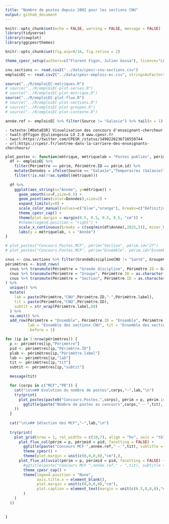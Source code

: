```yaml
---
title: "Nombre de postes depuis 2002 pour les sections CNU"
output: github_document
---
```


```r
knitr::opts_chunk$set(echo = FALSE, warning = FALSE, message = FALSE)
library(tidyverse)
library(cowplot)
library(ggcpesrthemes)

knitr::opts_chunk$set(fig.asp=9/16, fig.retina = 2)

theme_cpesr_setup(authors=c("Florent Figon, Julien Gossa"), licence="LO 2.0", source = "DGRH A1-1 — https://github.com/cpesr/emploiESR/")

cnu.sections <- read.csv2("../data/cpesr-cnu-sections.csv")
emploisEC <- read.csv2("../data/cpesr-emplois-ec.csv", stringsAsFactors = TRUE) 

source("../R/emploiEC-metriques.R")
# source("../R/emploiEC-plot-series.R")
# source("../R/emploiEC-plot-metrique.R")
source("../R/emploiEC-plot-flux.R")
# source("../R/emploiEC-plot-sections.R")
# source("../R/emploiEC-plot-groupes.R")
# source("../R/emploiEC-plot-contexte.R")

année.ref <- emploisEC %>% filter(Source != "Galaxie") %>% tail(n = 1) %>% pull(Année)

```

```
- twtexte:[#DataESR] Visualisation des concours d'enseignant-chercheur
- twalt:@ffigon @juliengossa LO 2.0 www.cpesr.fr
- twurl:https://twitter.com/CPESR_/status/1498228236710559744
- url:https://cpesr.fr/lentree-dans-la-carriere-des-enseignants-chercheurs/
```


```r
plot_postes <- function(métrique, métriquelab = "Postes publiés", périm="Ensemble", périm.id="Ensemble") {
  df <- emploisEC %>%
    filter(Périmètre == périm, Périmètre.ID == périm.id) %>%
    mutate(Données = ifelse(Source == "Galaxie","Temporaires (Galaxie)", "Définitives (CNU)")) %>%
    filter(!is.na(!!as.symbol(métrique)))
  
  df %>%
    ggplot(aes_string(x="Année", y=métrique)) + 
      geom_smooth(se=F,size=0.5) + 
      geom_point(aes(color=Données),size=2) + 
      expand_limits(y=0) +
      scale_color_manual(values=c("blue","orange"), breaks=c("Définitives (CNU)","Temporaires (Galaxie)")) +
      theme_cpesr_cap() + 
      theme(plot.margin = margin(0.5, 0.5, 0.5, 0.5, "cm")) +
      #theme(legend.position = "right") +
      scale_x_continuous(breaks = c(seq(min(df$Année),2025,5)), minor_breaks = seq(min(df$Année),2025,1)) +
      labs(y = métriquelab, x = "Année") 
}

# plot_postes("Concours.Postes.MCF", périm="Section", périm.id="27")
# plot_postes("Concours.Postes.MCF", périm="Ensemble", périm.id="Ensemble")
```

```r

cnus <- cnu.sections %>% filter(GrandeDisciplineCNU != "Santé", GroupeCNU.ID !="11s")
périmètres <- bind_rows(
  cnus %>% transmute(Périmètre = "Grande discipline", Périmètre.ID = GrandeDisciplineCNU.ID, Périmètre.label = GrandeDisciplineCNU),
  cnus %>% transmute(Périmètre = "Groupe", Périmètre.ID = as.character(GroupeCNU.ID), Périmètre.label = GroupeCNU),
  cnus %>% transmute(Périmètre = "Section", Périmètre.ID = as.character(SectionCNU.ID), Périmètre.label = SectionCNU)
) %>%
  unique() %>%
  mutate(
    lab = paste(Périmètre,"CNU",Périmètre.ID,"-",Périmètre.label),
    tit = paste(Périmètre,"CNU",Périmètre.ID),
    subtit = str_wrap(Périmètre.label,80)
  ) %>%
  na.omit() %>%
  add_row(Périmètre = "Ensemble", Périmètre.ID = "Ensemble", Périmètre.label = "Ensemble",
          lab = "Ensemble des sections CNU", tit = "Ensemble des sections CNU", subtit = "",
          .before = 1)

for (ip in 1:nrow(périmètres)) {
  p <- périmètres[ip,"Périmètre"]
  pid <- périmètres[ip,"Périmètre.ID"]
  plab <- périmètres[ip,"Périmètre.label"]
  lab <- périmètres[ip,"lab"]
  tit <- périmètres[ip,"tit"]
  subtit <- périmètres[ip,"subtit"]

  message(tit)

  for (corps in c("MCF","PR")) {
    cat("\n\n## Evolution du nombre de postes",corps,"—",lab,"\n")
    try(print(
      plot_postes(paste0("Concours.Postes.",corps), périm = p, périm.id = pid) +
        ggtitle(paste("Nombre de postes au concours",corps," — ",tit), subtitle = subtit)
    ))
  }
  
  cat("\n\n## Sélection des MCF","—",lab,"\n")
  
  try(print(
    plot_grid(nrow = 1, rel_widths = c(10,7), align = "hv", axis = "tb", 
      plot_flux_col(périm = p, périmid = pid, facetting = FALSE) +
        ggtitle(paste("Concours MCF ",année.ref," — ",tit), subtitle = subtit) +
        theme_cpesr() +
        theme(plot.margin = unit(c(0,0,0,0),"cm"),),
      plot_flux_alluvial(périm = p, périmid = pid, facetting = FALSE) +
        #ggtitle(paste("Concours MCF ",année.ref," — ",tit), subtitle = subtit) +
        theme_cpesr_cap() +
        theme(legend.position = "None", 
              axis.title.x = element_blank(), 
              plot.margin = unit(c(0,0,0,0),"cm"),
              plot.caption = element_text(margin = unit(c(0.5,0,0,0),"cm"))
        )
    )
  ))

    
}
```
